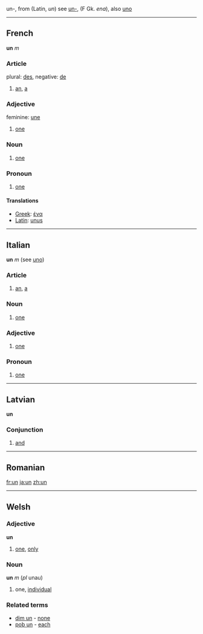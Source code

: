 un-, from (Latin, ''un'') see [[un-]], (F Gk. ''ena''), also [[uno]]

----

==French== 
'''un''' ''m''
===Article===
plural: [[des]], negative: [[de]]
# [[an]], [[a]]

===Adjective===
feminine: [[une]]
# [[one]]

===Noun===
# [[one]]

===Pronoun===

#[[one]]

====Translations====
*[[Greek]]: [[ένα]]
*[[Latin]]: [[unus]]

----

==Italian==
'''un''' ''m'' (see [[uno]])
===Article===
# [[an]], [[a]]

===Noun===
# [[one]]

===Adjective===
# [[one]]

===Pronoun===

# [[one]]

----

==Latvian==
'''un'''
===Conjunction===

# [[and]]

----

==Romanian==
[[fr:un]] [[ja:un]] [[zh:un]]

----

==Welsh==
===Adjective===
'''un'''
# [[one]], [[only]]
===Noun===
'''un''' ''m'' (''pl'' unau)
# one, [[individual]]
===Related terms===
* [[dim un]] - [[none]]
* [[pob un]] - [[each]]